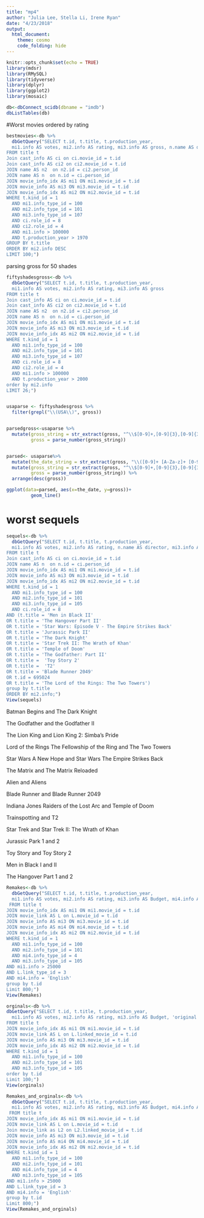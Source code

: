```yaml
---
title: "mp4"
author: "Julia Lee, Stella Li, Irene Ryan"
date: "4/23/2018"
output: 
  html_document:
    theme: cosmo 
    code_folding: hide
---
```


```r
knitr::opts_chunk$set(echo = TRUE)
library(mdsr)
library(RMySQL)
library(tidyverse)
library(dplyr)
library(ggplot2)
library(mosaic)
```


```r
db<-dbConnect_scidb(dbname = "imdb")
dbListTables(db)
```

#Worst movies ordered by rating

```r
bestmovies<-db %>%
  dbGetQuery("SELECT t.id, t.title, t.production_year, 
  mi1.info AS votes, mi2.info AS rating, mi3.info AS gross, n.name AS director, n2.name AS writer 
FROM title t
Join cast_info AS ci on ci.movie_id = t.id
Join cast_info AS ci2 on ci2.movie_id = t.id
JOIN name AS n2  on n2.id = ci2.person_id
JOIN name AS n  on n.id = ci.person_id
JOIN movie_info_idx AS mi1 ON mi1.movie_id = t.id
JOIN movie_info AS mi3 ON mi3.movie_id = t.id
JOIN movie_info_idx AS mi2 ON mi2.movie_id = t.id
WHERE t.kind_id = 1
  AND mi1.info_type_id = 100
  AND mi2.info_type_id = 101
  AND mi3.info_type_id = 107
  AND ci.role_id = 8
  AND ci2.role_id = 4 
  AND mi1.info > 100000
  AND t.production_year > 1970
GROUP BY t.title
ORDER BY mi2.info DESC
LIMIT 100;")

```

parsing gross for 50 shades

```r
fiftyshadesgross<-db %>%
  dbGetQuery("SELECT t.id, t.title, t.production_year, 
  mi1.info AS votes, mi2.info AS rating, mi3.info AS gross
FROM title t
Join cast_info AS ci on ci.movie_id = t.id
Join cast_info AS ci2 on ci2.movie_id = t.id
JOIN name AS n2  on n2.id = ci2.person_id
JOIN name AS n  on n.id = ci.person_id
JOIN movie_info_idx AS mi1 ON mi1.movie_id = t.id
JOIN movie_info AS mi3 ON mi3.movie_id = t.id
JOIN movie_info_idx AS mi2 ON mi2.movie_id = t.id
WHERE t.kind_id = 1
  AND mi1.info_type_id = 100
  AND mi2.info_type_id = 101
  AND mi3.info_type_id = 107
  AND ci.role_id = 8
  AND ci2.role_id = 4 
  AND mi1.info > 100000
  AND t.production_year > 2000
order by mi2.info
LIMIT 26;")


usaparse <- fiftyshadesgross %>%
  filter(grepl("\\(USA\\)", gross))


parsedgross<-usaparse %>%
  mutate(gross_string = str_extract(gross, "^\\$[0-9]+,[0-9]{3},[0-9]{3}"),
         gross = parse_number(gross_string))


parsed<- usaparse%>%
  mutate(the_date_string = str_extract(gross, "\\([0-9]+ [A-Za-z]+ [0-9]{4}\\)"), the_date = parse_datetime(the_date_string, format = "(%d %B %Y)")) %>%
  mutate(gross_string = str_extract(gross, "^\\$[0-9]+,[0-9]{3},[0-9]{3}"),
         gross = parse_number(gross_string)) %>%
  arrange(desc(gross))

ggplot(data=parsed, aes(x=the_date, y=gross))+
         geom_line()
```

# worst sequels

```r
sequels<-db %>%
  dbGetQuery("SELECT t.id, t.title, t.production_year, 
  mi1.info AS votes, mi2.info AS rating, n.name AS director, mi3.info AS Budget 
FROM title t
Join cast_info AS ci on ci.movie_id = t.id
JOIN name AS n  on n.id = ci.person_id
JOIN movie_info_idx AS mi1 ON mi1.movie_id = t.id
JOIN movie_info AS mi3 ON mi3.movie_id = t.id
JOIN movie_info_idx AS mi2 ON mi2.movie_id = t.id
WHERE t.kind_id = 1
  AND mi1.info_type_id = 100
  AND mi2.info_type_id = 101
  AND mi3.info_type_id = 105
  AND ci.role_id = 8
AND (t.title = 'Men in Black II'
OR t.title = 'The Hangover Part II'
OR t.title = 'Star Wars: Episode V - The Empire Strikes Back'
OR t.title = 'Jurassic Park II'
OR t.title = 'The Dark Knight'
OR t.title = 'Star Trek II: The Wrath of Khan'
OR t.title = 'Temple of Doom'
OR t.title = 'The Godfather: Part II'
OR t.title =  'Toy Story 2'
OR t.title =  'T2'
OR t.title = 'Blade Runner 2049'
OR t.id = 695024
OR t.title = 'The Lord of the Rings: The Two Towers')
group by t.title
ORDER BY mi2.info;")
View(sequels)
```

Batman Begins and The Dark Knight

The Godfather and the Godfather II

The Lion King and Lion King 2: Simba's Pride

Lord of the Rings The Fellowship of the Ring and The Two Towers

Star Wars A New Hope and Star Wars The Empire Strikes Back

The Matrix and The Matrix Reloaded

Alien and Aliens

Blade Runner and Blade Runner 2049

Indiana Jones Raiders of the Lost Arc and Temple of Doom

Trainspotting and T2

Star Trek and Star Trek II: The Wrath of Khan

Jurassic Park 1 and 2

Toy Story and Toy Story 2

Men in Black I and II

The Hangover Part 1 and 2

```r
Remakes<-db %>%
  dbGetQuery("SELECT t.id, t.title, t.production_year, 
  mi1.info AS votes, mi2.info AS rating, mi3.info AS Budget, mi4.info AS Languages, 'remake' AS type
 FROM title t
JOIN movie_info_idx AS mi1 ON mi1.movie_id = t.id
JOIN movie_link AS L on L.movie_id = t.id
JOIN movie_info AS mi3 ON mi3.movie_id = t.id
JOIN movie_info AS mi4 ON mi4.movie_id = t.id
JOIN movie_info_idx AS mi2 ON mi2.movie_id = t.id
WHERE t.kind_id = 1
  AND mi1.info_type_id = 100
  AND mi2.info_type_id = 101
  AND mi4.info_type_id = 4
  AND mi3.info_type_id = 105
AND mi1.info > 25000
AND L.link_type_id = 3
AND mi4.info = 'English'
group by t.id
Limit 800;") 
View(Remakes)
```

```r
orginals<-db %>%
dbGetQuery("SELECT t.id, t.title, t.production_year, 
  mi1.info AS votes, mi2.info AS rating, mi3.info AS Budget, 'original' AS type 
FROM title t
JOIN movie_info_idx AS mi1 ON mi1.movie_id = t.id
JOIN movie_link AS L on L.linked_movie_id = t.id
JOIN movie_info AS mi3 ON mi3.movie_id = t.id
JOIN movie_info_idx AS mi2 ON mi2.movie_id = t.id
WHERE t.kind_id = 1
  AND mi1.info_type_id = 100
  AND mi2.info_type_id = 101
  AND mi3.info_type_id = 105
order by t.id
Limit 100;") 
View(orginals)

```



```r
Remakes_and_orginals<-db %>%
  dbGetQuery("SELECT t.id, t.title, t.production_year, 
  mi1.info AS votes, mi2.info AS rating, mi3.info AS Budget, mi4.info AS Languages
 FROM title t
JOIN movie_info_idx AS mi1 ON mi1.movie_id = t.id
JOIN movie_link AS L on L.movie_id = t.id
Join movie_link as L2 on L2.linked_movie_id = t.id
JOIN movie_info AS mi3 ON mi3.movie_id = t.id
JOIN movie_info AS mi4 ON mi4.movie_id = t.id
JOIN movie_info_idx AS mi2 ON mi2.movie_id = t.id
WHERE t.kind_id = 1
  AND mi1.info_type_id = 100
  AND mi2.info_type_id = 101
  AND mi4.info_type_id = 4
  AND mi3.info_type_id = 105
AND mi1.info > 25000
AND L.link_type_id = 3
AND mi4.info = 'English'
group by t.id
Limit 800;") 
View(Remakes_and_orginals)
```







